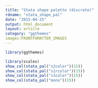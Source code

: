 ```yaml
---
title: "Stata shape palette (discrete)"
rdname: "stata_shape_pal"
date: "2015-04-25"
output: html_document
layout: article
category: "ggthemes"
images:FRONTFOMATTER_IMAGES
---
```


```r
library(ggthemes)
```

```r
library(scales)
show_col(stata_pal("s2color")(15))
show_col(stata_pal("s1rcolor")(15))
show_col(stata_pal("s1color")(15))
show_col(stata_pal("mono")(15))



```